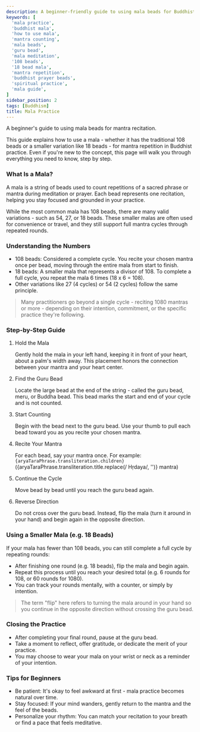 ```yaml
---
description: A beginner-friendly guide to using mala beads for Buddhist mantra recitation. Learn how to count mantras with 108-bead malas and smaller variations like 18-bead malas, including proper hand placement, flipping technique, and extended cycles.
keywords: [
  'mala practice',
  'buddhist mala',
  'how to use mala',
  'mantra counting',
  'mala beads',
  'guru bead',
  'mala meditation',
  '108 beads',
  '18 bead mala',
  'mantra repetition',
  'buddhist prayer beads',
  'spiritual practice',
  'mala guide',
]
sidebar_position: 2
tags: [Buddhism]
title: Mala Practice
---
```



<Welcome />

A beginner's guide to using mala beads for mantra recitation.

This guide explains how to use a mala - whether it has the traditional
108 beads or a smaller variation like 18 beads - for mantra repetition in
Buddhist practice. Even if you're new to the concept, this page will walk you
through everything you need to know, step by step.

### What Is a Mala?

A mala is a string of beads used to count repetitions of a sacred phrase or
mantra during meditation or prayer. Each bead represents one recitation,
helping you stay focused and grounded in your practice.

While the most common mala has 108 beads, there are many valid variations -
such as 54, 27, or 18 beads. These smaller malas are often used
for convenience or travel, and they still support full mantra cycles through
repeated rounds.

### Understanding the Numbers

- 108 beads: Considered a complete cycle. You recite your chosen mantra once
per bead, moving through the entire mala from start to finish.
- 18 beads: A smaller mala that represents a divisor of 108. To complete
a full cycle, you repeat the mala 6 times (18 x 6 = 108).
- Other variations like 27 (4 cycles) or 54 (2 cycles) follow the same principle.

> Many practitioners go beyond a single cycle - reciting 1080 mantras
or more - depending on their intention, commitment, or the specific practice
they're following.

### Step-by-Step Guide

1. Hold the Mala

    Gently hold the mala in your left hand, keeping it in front of your heart,
    about a palm's width away. This placement honors the connection between
    your mantra and your heart center.

2. Find the Guru Bead

    Locate the large bead at the end of the string - called the guru bead,
    meru, or Buddha bead. This bead marks the start and end of your cycle
    and is not counted.

3. Start Counting

    Begin with the bead next to the guru bead. Use your thumb to pull each bead
    toward you as you recite your chosen mantra.

4. Recite Your Mantra

    For each bead, say your mantra once. For example:
    <code>{aryaTaraPhrase.transliteration.children}</code> ({aryaTaraPhrase.transliteration.title.replace(/ Hṛdaya/, '')} mantra)

5. Continue the Cycle

    Move bead by bead until you reach the guru bead again.

6. Reverse Direction

    Do not cross over the guru bead. Instead, flip the mala
    (turn it around in your hand) and begin again in the opposite direction.

### Using a Smaller Mala (e.g. 18 Beads)

If your mala has fewer than 108 beads, you can still complete a full cycle
by repeating rounds:
- After finishing one round (e.g. 18 beads), flip the mala and begin again.
- Repeat this process until you reach your desired total
(e.g. 6 rounds for 108, or 60 rounds for 1080).
- You can track your rounds mentally, with a counter, or simply by intention.

> The term "flip" here refers to turning the mala around in your hand
so you continue in the opposite direction without crossing the guru bead.

### Closing the Practice

- After completing your final round, pause at the guru bead.
- Take a moment to reflect, offer gratitude, or dedicate the merit of
your practice.
- You may choose to wear your mala on your wrist or neck as a reminder of
your intention.

### Tips for Beginners

- Be patient: It's okay to feel awkward at first - mala practice becomes
natural over time.
- Stay focused: If your mind wanders, gently return to the mantra and the feel
of the beads.
- Personalize your rhythm: You can match your recitation to your breath
or find a pace that feels meditative.
